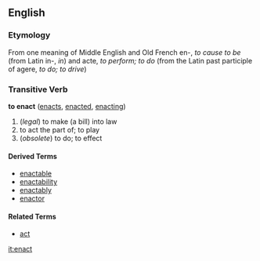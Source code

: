 ==English==
===Etymology===
From one meaning of Middle English and Old French en-, ''to cause to be'' (from Latin in-, ''in'') and acte, ''to perform; to do'' (from the Latin past participle of agere, ''to do; to drive'')

===Transitive Verb===
'''to enact''' ([[enacts]], [[enacted]], [[enacting]])

# (''legal'') to make (a bill) into law
# to act the part of; to play
# (''obsolete'') to do; to effect

====Derived Terms====
*[[enactable]]
*[[enactability]]
*[[enactably]]
*[[enactor]]

====Related Terms====
*[[act]]

[[it:enact]]